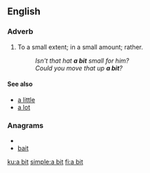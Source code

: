 {{also|bit}}
==English==

===Adverb===
{{en-adv|pos=[[a]] [[bit]]|-}}

# To a small extent; in a small amount; rather.
#: ''Isn't that hat '''a bit''' small for him?''
#: ''Could you move that up '''a bit'''?''

====See also====
* [[a little]]
* [[a lot]]

===Anagrams===
* {{alphagram|abit}}
* [[bait#English|bait]]


[[ku:a bit]]
[[simple:a bit]]
[[fi:a bit]]